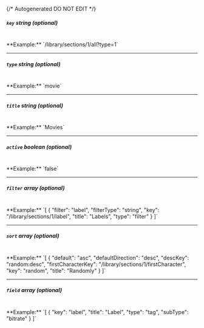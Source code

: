 {/* Autogenerated DO NOT EDIT  */}
##### `key` _string (optional)_
<br/>
**Example:** `/library/sections/1/all?type=1`

---
##### `type` _string (optional)_
<br/>
**Example:** `movie`

---
##### `title` _string (optional)_
<br/>
**Example:** `Movies`

---
##### `active` _boolean (optional)_
<br/>
**Example:** `false`

---
##### `filter` _array (optional)_
<br/>
**Example:** `[
{
"filter": "label",
"filterType": "string",
"key": "/library/sections/1/label",
"title": "Labels",
"type": "filter"
}
]`

---
##### `sort` _array (optional)_
<br/>
**Example:** `[
{
"default": "asc",
"defaultDirection": "desc",
"descKey": "random:desc",
"firstCharacterKey": "/library/sections/1/firstCharacter",
"key": "random",
"title": "Randomly"
}
]`

---
##### `field` _array (optional)_
<br/>
**Example:** `[
{
"key": "label",
"title": "Label",
"type": "tag",
"subType": "bitrate"
}
]`


